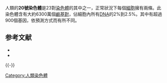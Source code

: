 {{染色體
|名称=20號染色體
|染色體圖=Chromosome 20.svg
|标题=20號染色體
|物種=''Homo sapiens''
|類型=[[體染色體|體染色體]]
|基因數量=>900
}}

人類的'''20號染色體'''是23對[[染色體|染色體]]的其中之一，正常狀況下每個[[細胞|細胞]]擁有兩條。此染色體含有大約6300萬個[[鹼基對|鹼基對]]，佔細胞內所有[[DNA|DNA]]的2%到2.5%。其中有超過900個基因，依預測方式而有所不同。

== 参考文献 ==
* {{cite journal en| author=Deloukas, P. et al | title=The DNA sequence and comparative analysis of human chromosome 20 | journal=Nature | year=2001 | pages=865-71 | volume=414 | issue=6866  | id=PMID 11780052}}
* {{cite journal en| author=Gilbert, F. | title=Disease genes and chromosomes: disease maps of the human genome | journal=Genet Test | year=1997 | pages=225-9 | volume=1 | issue=3  | id=PMID 10464650}}

{{-}}
{{人类基因组}}
{{genetics-stub}}

[[Category:人類染色體|Category:人類染色體]]